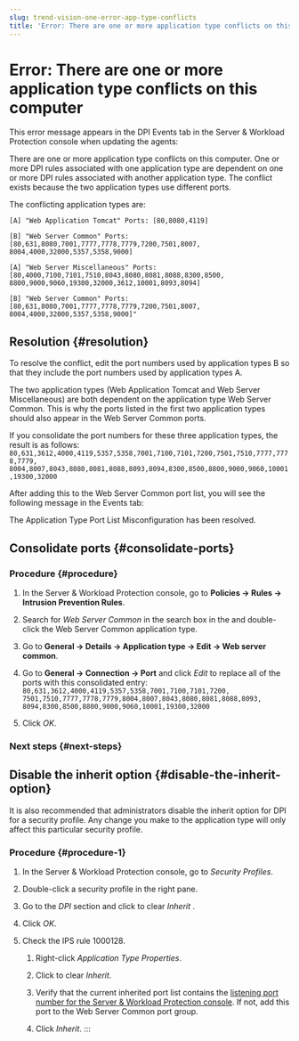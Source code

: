 ```yaml
---
slug: trend-vision-one-error-app-type-conflicts
title: 'Error: There are one or more application type conflicts on this computer'
---
```

# Error: There are one or more application type conflicts on this computer

This error message appears in the DPI Events tab in the Server & Workload Protection console when updating the agents:

There are one or more application type conflicts on this computer. One or more DPI rules associated with one application type are dependent on one or more DPI rules associated with another application type. The conflict exists because the two application types use different ports.

The conflicting application types are:

`[A] "Web Application Tomcat" Ports: [80,8080,4119]`

`[B] "Web Server Common" Ports: [80,631,8080,7001,7777,7778,7779,7200,7501,8007, 8004,4000,32000,5357,5358,9000]`

`[A] "Web Server Miscellaneous" Ports: [80,4000,7100,7101,7510,8043,8080,8081,8088,8300,8500, 8800,9000,9060,19300,32000,3612,10001,8093,8094]`

`[B] "Web Server Common" Ports: [80,631,8080,7001,7777,7778,7779,7200,7501,8007, 8004,4000,32000,5357,5358,9000]"`

## Resolution {#resolution}

To resolve the conflict, edit the port numbers used by application types B so that they include the port numbers used by application types A.

The two application types (Web Application Tomcat and Web Server Miscellaneous) are both dependent on the application type Web Server Common. This is why the ports listed in the first two application types should also appear in the Web Server Common ports.

If you consolidate the port numbers for these three application types, the result is as follows: `80,631,3612,4000,4119,5357,5358,7001,7100,7101,7200,7501,7510,7777,7778,7779,` `8004,8007,8043,8080,8081,8088,8093,8094,8300,8500,8800,9000,9060,10001,19300,32000`

After adding this to the Web Server Common port list, you will see the following message in the Events tab:

The Application Type Port List Misconfiguration has been resolved.

## Consolidate ports {#consolidate-ports}

### Procedure {#procedure}

1.  In the Server & Workload Protection console, go to **Policies → Rules → Intrusion Prevention Rules**.

2.  Search for *Web Server Common* in the search box in the and double-click the Web Server Common application type.

3.  Go to **General → Details → Application type → Edit → Web server common**.

4.  Go to **General → Connection → Port** and click *Edit* to replace all of the ports with this consolidated entry: `80,631,3612,4000,4119,5357,5358,7001,7100,7101,7200, 7501,7510,7777,7778,7779,8004,8007,8043,8080,8081,8088,8093, 8094,8300,8500,8800,9000,9060,10001,19300,32000`

5.  Click *OK*.

### Next steps {#next-steps}

## Disable the inherit option {#disable-the-inherit-option}

It is also recommended that administrators disable the inherit option for DPI for a security profile. Any change you make to the application type will only affect this particular security profile.

### Procedure {#procedure-1}

1.  In the Server & Workload Protection console, go to *Security Profiles*.

2.  Double-click a security profile in the right pane.

3.  Go to the *DPI* section and click to clear *Inherit* .

4.  Click *OK*.

5.  Check the IPS rule 1000128.

    1.  Right-click *Application Type Properties*.

    2.  Click to clear *Inherit*.

    3.  Verify that the current inherited port list contains the [listening port number for the Server & Workload Protection console](swp-port-numbers.mdx). If not, add this port to the Web Server Common port group.

    4.  Click *Inherit*.
:::
